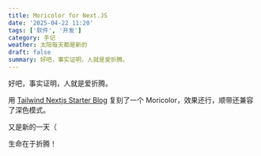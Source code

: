 ```yaml
---
title: Moricolor for Next.JS
date: '2025-04-22 11:20'
tags: ['软件', '开发']
category: 手记
weather: 太阳每天都是新的
draft: false
summary: 好吧，事实证明，人就是爱折腾。
---
```


好吧，事实证明，人就是爱折腾。

用 [Tailwind Nextjs Starter Blog](https://github.com/timlrx/tailwind-nextjs-starter-blog) 复刻了一个 Moricolor，效果还行，顺带还兼容了深色模式。

又是新的一天（

生命在于折腾！
